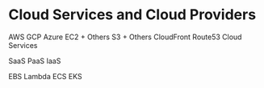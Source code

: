 # Cloud Services and Cloud Providers

AWS
GCP
Azure
EC2 + Others
S3 + Others
CloudFront
Route53
Cloud Services

SaaS
PaaS
IaaS

EBS
Lambda
ECS
EKS
